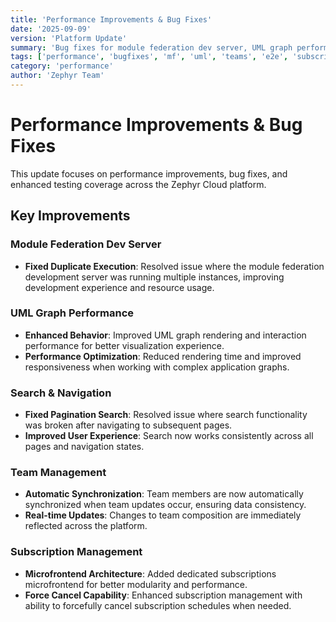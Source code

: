 ```yaml
---
title: 'Performance Improvements & Bug Fixes'
date: '2025-09-09'
version: 'Platform Update'
summary: 'Bug fixes for module federation dev server, UML graph performance improvements, and team synchronization enhancements'
tags: ['performance', 'bugfixes', 'mf', 'uml', 'teams', 'e2e', 'subscriptions']
category: 'performance'
author: 'Zephyr Team'
---
```


# Performance Improvements & Bug Fixes

This update focuses on performance improvements, bug fixes, and enhanced testing coverage across the Zephyr Cloud platform.

## Key Improvements

### Module Federation Dev Server

- **Fixed Duplicate Execution**: Resolved issue where the module federation development server was running multiple instances, improving development experience and resource usage.

### UML Graph Performance

- **Enhanced Behavior**: Improved UML graph rendering and interaction performance for better visualization experience.
- **Performance Optimization**: Reduced rendering time and improved responsiveness when working with complex application graphs.

### Search & Navigation

- **Fixed Pagination Search**: Resolved issue where search functionality was broken after navigating to subsequent pages.
- **Improved User Experience**: Search now works consistently across all pages and navigation states.

### Team Management

- **Automatic Synchronization**: Team members are now automatically synchronized when team updates occur, ensuring data consistency.
- **Real-time Updates**: Changes to team composition are immediately reflected across the platform.

### Subscription Management

- **Microfrontend Architecture**: Added dedicated subscriptions microfrontend for better modularity and performance.
- **Force Cancel Capability**: Enhanced subscription management with ability to forcefully cancel subscription schedules when needed.
